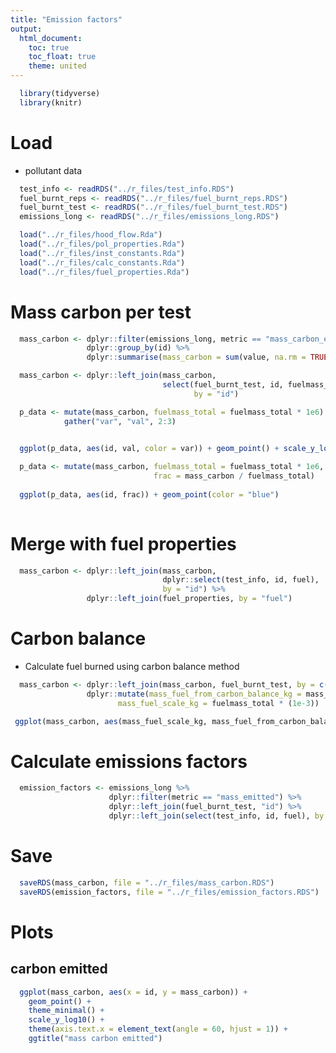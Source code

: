 ```yaml
---
title: "Emission factors"
output:
  html_document:
    toc: true
    toc_float: true
    theme: united
---
```


```r
  library(tidyverse)
  library(knitr)
```

# Load

* pollutant data

```r
  test_info <- readRDS("../r_files/test_info.RDS")
  fuel_burnt_reps <- readRDS("../r_files/fuel_burnt_reps.RDS")
  fuel_burnt_test <- readRDS("../r_files/fuel_burnt_test.RDS")
  emissions_long <- readRDS("../r_files/emissions_long.RDS")
```

```r
  load("../r_files/hood_flow.Rda")
  load("../r_files/pol_properties.Rda")
  load("../r_files/inst_constants.Rda")
  load("../r_files/calc_constants.Rda")
  load("../r_files/fuel_properties.Rda")
```

# Mass carbon per test

```r
  mass_carbon <- dplyr::filter(emissions_long, metric == "mass_carbon_emitted") %>%
                 dplyr::group_by(id) %>%
                 dplyr::summarise(mass_carbon = sum(value, na.rm = TRUE))

  mass_carbon <- dplyr::left_join(mass_carbon,
                                  select(fuel_burnt_test, id, fuelmass_total),
                                         by = "id")
```


```r
  p_data <- mutate(mass_carbon, fuelmass_total = fuelmass_total * 1e6) %>%
            gather("var", "val", 2:3)
           

  ggplot(p_data, aes(id, val, color = var)) + geom_point() + scale_y_log10()

  p_data <- mutate(mass_carbon, fuelmass_total = fuelmass_total * 1e6,
                                frac = mass_carbon / fuelmass_total)
  
  ggplot(p_data, aes(id, frac)) + geom_point(color = "blue")
          
```


# Merge with fuel properties

```r
  mass_carbon <- dplyr::left_join(mass_carbon,
                                  dplyr::select(test_info, id, fuel),
                                  by = "id") %>%
                 dplyr::left_join(fuel_properties, by = "fuel")
```

# Carbon balance

* Calculate fuel burned using carbon balance method

```r
  mass_carbon <- dplyr::left_join(mass_carbon, fuel_burnt_test, by = c("id", "fuelmass_total")) %>%
                 dplyr::mutate(mass_fuel_from_carbon_balance_kg = mass_carbon * (1e-9) / (carbon_fraction),
                        mass_fuel_scale_kg = fuelmass_total * (1e-3))
```

```r
 ggplot(mass_carbon, aes(mass_fuel_scale_kg, mass_fuel_from_carbon_balance_kg)) + geom_point()
```


# Calculate emissions factors
 
```r
  emission_factors <- emissions_long %>%
                      dplyr::filter(metric == "mass_emitted") %>%
                      dplyr::left_join(fuel_burnt_test, "id") %>%
                      dplyr::left_join(select(test_info, id, fuel), by = c("id", "fuel"))
```

# Save

```r
  saveRDS(mass_carbon, file = "../r_files/mass_carbon.RDS")
  saveRDS(emission_factors, file = "../r_files/emission_factors.RDS")
```

# Plots

## carbon emitted

```r
  ggplot(mass_carbon, aes(x = id, y = mass_carbon)) +
    geom_point() +
    theme_minimal() +
    scale_y_log10() +
    theme(axis.text.x = element_text(angle = 60, hjust = 1)) +
    ggtitle("mass carbon emitted")
```


